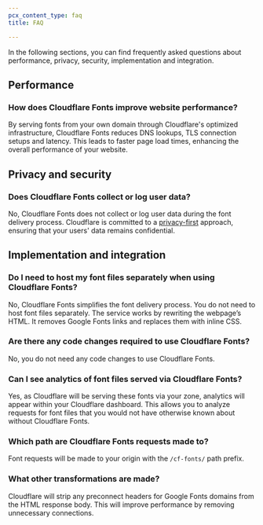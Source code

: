 ```yaml
---
pcx_content_type: faq
title: FAQ

---
```


In the following sections, you can find frequently asked questions about performance, privacy, security, implementation and integration.

## Performance

### How does Cloudflare Fonts improve website performance?

By serving fonts from your own domain through Cloudflare's optimized infrastructure, Cloudflare Fonts reduces DNS lookups, TLS connection setups and latency. This leads to faster page load times, enhancing the overall performance of your website.

## Privacy and security

### Does Cloudflare Fonts collect or log user data?

No, Cloudflare Fonts does not collect or log user data during the font delivery process. Cloudflare is committed to a [privacy-first](https://www.cloudflare.com/privacypolicy/) approach, ensuring that your users' data remains confidential.

## Implementation and integration

### Do I need to host my font files separately when using Cloudflare Fonts?

No, Cloudflare Fonts simplifies the font delivery process. You do not need to host font files separately. The service works by rewriting the webpage’s HTML. It removes Google Fonts links and replaces them with inline CSS.

### Are there any code changes required to use Cloudflare Fonts?

No, you do not need any code changes to use Cloudflare Fonts.

### Can I see analytics of font files served via Cloudflare Fonts?

Yes, as Cloudflare will be serving these fonts via your zone, analytics will appear within your Cloudflare dashboard. This allows you to analyze requests for font files that you would not have otherwise known about without Cloudflare Fonts.

### Which path are Cloudflare Fonts requests made to?

Font requests will be made to your origin with the `/cf-fonts/` path prefix.

### What other transformations are made?

Cloudflare will strip any preconnect headers for Google Fonts domains from the HTML response body. This will improve performance by removing unnecessary connections.

